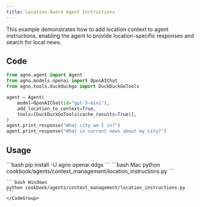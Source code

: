 ```yaml
---
title: Location-Aware Agent Instructions
---
```


This example demonstrates how to add location context to agent instructions, enabling the agent to provide location-specific responses and search for local news.

## Code

```python cookbook/agents/context_management/location_instructions.py
from agno.agent import Agent
from agno.models.openai import OpenAIChat
from agno.tools.duckduckgo import DuckDuckGoTools

agent = Agent(
    model=OpenAIChat(id="gpt-5-mini"),
    add_location_to_context=True,
    tools=[DuckDuckGoTools(cache_results=True)],
)
agent.print_response("What city am I in?")
agent.print_response("What is current news about my city?")
```

## Usage

<Steps>
  <Snippet file="create-venv-step.mdx" />

  <Step title="Install libraries">
    ```bash
    pip install -U agno openai ddgs
    ```
  </Step>

  <Step title="Run Agent">
    <CodeGroup>
    ```bash Mac
    python cookbook/agents/context_management/location_instructions.py
    ```
    
    ```bash Windows
    python cookbook/agents/context_management/location_instructions.py
    ```
    </CodeGroup>
  </Step>
</Steps>